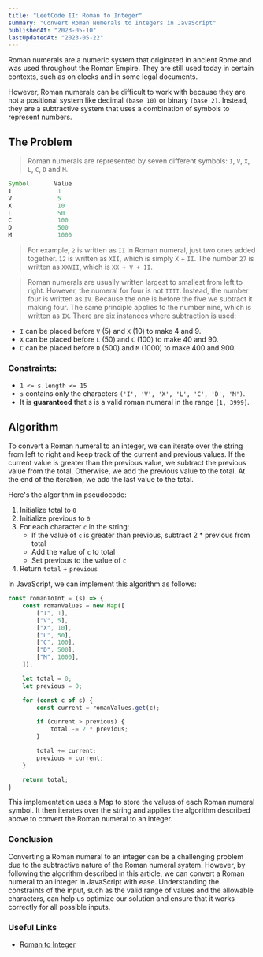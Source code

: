 ```yaml
---
title: "LeetCode II: Roman to Integer"
summary: "Convert Roman Numerals to Integers in JavaScript"
publishedAt: "2023-05-10"
lastUpdatedAt: "2023-05-22"
---
```


Roman numerals are a numeric system that originated in ancient Rome and was used throughout the Roman Empire. They are still used today in certain contexts, such as on clocks and in some legal documents. 

However, Roman numerals can be difficult to work with because they are not a positional system like decimal `(base 10)` or binary `(base 2)`. Instead, they are a subtractive system that uses a combination of symbols to represent numbers.

## The Problem

>Roman numerals are represented by seven different symbols: `I`, `V`, `X`, `L`, `C`, `D` and `M`.

```js
Symbol       Value
I             1
V             5
X             10
L             50
C             100
D             500
M             1000
```

>For example, `2` is written as `II` in Roman numeral, just two ones added together. `12` is written as `XII`, which is simply `X` + `II`. The number `27` is written as `XXVII`, which is `XX + V + II`.

>Roman numerals are usually written largest to smallest from left to right. However, the numeral for four is not `IIII`. Instead, the number four is written as `IV`. Because the one is before the five we subtract it making four. The same principle applies to the number nine, which is written as `IX`. There are six instances where subtraction is used:
- `I` can be placed before `V` (5) and `X` (10) to make 4 and 9. 
- `X` can be placed before `L` (50) and `C` (100) to make 40 and 90. 
- `C` can be placed before `D` (500) and `M` (1000) to make 400 and 900.

### Constraints:

- `1 <= s.length <= 15`
- `s` contains only the characters `('I', 'V', 'X', 'L', 'C', 'D', 'M')`.
- It is **guaranteed** that s is a valid roman numeral in the range `[1, 3999]`.

## Algorithm

To convert a Roman numeral to an integer, we can iterate over the string from left to right and keep track of the current and previous values. If the current value is greater than the previous value, we subtract the previous value from the total. Otherwise, we add the previous value to the total. At the end of the iteration, we add the last value to the total.

Here's the algorithm in pseudocode:

1. Initialize total to `0`
2. Initialize previous to `0`
3. For each character `c` in the string:
	- If the value of `c` is greater than previous, subtract 2 * previous from total
	- Add the value of `c` to total
	- Set previous to the value of `c`
4. Return `total` + `previous`


In JavaScript, we can implement this algorithm as follows:

```js title="javascript" showLineNumbers
const romanToInt = (s) => {
	const romanValues = new Map([
    	["I", 1],
    	["V", 5],
    	["X", 10],
    	["L", 50],
    	["C", 100],
    	["D", 500],
    	["M", 1000],
  	]);

  	let total = 0;
  	let previous = 0;

  	for (const c of s) {
    	const current = romanValues.get(c);

    	if (current > previous) {
	      	total -= 2 * previous;
	    }

    	total += current;
    	previous = current;
	}

  	return total;
}
```

This implementation uses a Map to store the values of each Roman numeral symbol. It then iterates over the string and applies the algorithm described above to convert the Roman numeral to an integer.

### Conclusion

Converting a Roman numeral to an integer can be a challenging problem due to the subtractive nature of the Roman numeral system. However, by following the algorithm described in this article, we can convert a Roman numeral to an integer in JavaScript with ease. Understanding the constraints of the input, such as the valid range of values and the allowable characters, can help us optimize our solution and ensure that it works correctly for all possible inputs.

### Useful Links

- [Roman to Integer](https://leetcode.com/problems/roman-to-integer/)